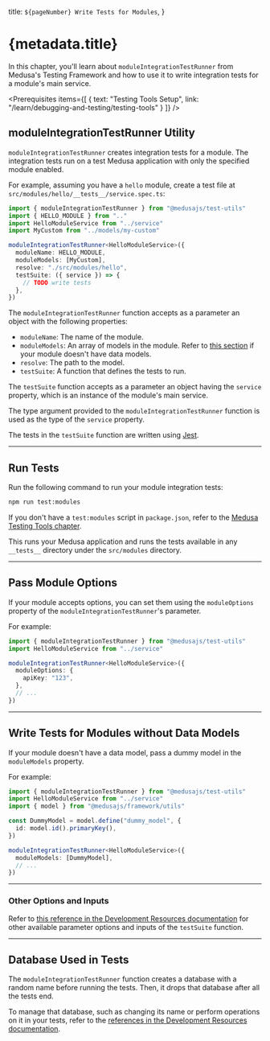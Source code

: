 
  title: `${pageNumber} Write Tests for Modules`,
}

# {metadata.title}

In this chapter, you'll learn about `moduleIntegrationTestRunner` from Medusa's Testing Framework and how to use it to write integration tests for a module's main service.

<Prerequisites
  items={[
    {
      text: "Testing Tools Setup",
      link: "/learn/debugging-and-testing/testing-tools"
    }
  ]}
/>

## moduleIntegrationTestRunner Utility

`moduleIntegrationTestRunner` creates integration tests for a module. The integration tests run on a test Medusa application with only the specified module enabled.

For example, assuming you have a `hello` module, create a test file at `src/modules/hello/__tests__/service.spec.ts`:

```ts title="src/modules/hello/__tests__/service.spec.ts"
import { moduleIntegrationTestRunner } from "@medusajs/test-utils"
import { HELLO_MODULE } from ".."
import HelloModuleService from "../service"
import MyCustom from "../models/my-custom"

moduleIntegrationTestRunner<HelloModuleService>({
  moduleName: HELLO_MODULE,
  moduleModels: [MyCustom],
  resolve: "./src/modules/hello",
  testSuite: ({ service }) => {
    // TODO write tests
  },
})
```

The `moduleIntegrationTestRunner` function accepts as a parameter an object with the following properties:

- `moduleName`: The name of the module.
- `moduleModels`: An array of models in the module. Refer to [this section](#write-tests-for-modules-without-data-models) if your module doesn't have data models.
- `resolve`: The path to the model.
- `testSuite`: A function that defines the tests to run.

The `testSuite` function accepts as a parameter an object having the `service` property, which is an instance of the module's main service.

<Note title="Tip">

The type argument provided to the `moduleIntegrationTestRunner` function is used as the type of the `service` property.

</Note>

The tests in the `testSuite` function are written using [Jest](https://jestjs.io/).

---

## Run Tests

Run the following command to run your module integration tests:

```bash npm2yarn
npm run test:modules
```

<Note title="Tip">

If you don't have a `test:modules` script in `package.json`, refer to the [Medusa Testing Tools chapter](../page.mdx#add-test-commands).

</Note>

This runs your Medusa application and runs the tests available in any `__tests__` directory under the `src/modules` directory.

---

## Pass Module Options

If your module accepts options, you can set them using the `moduleOptions` property of the `moduleIntegrationTestRunner`'s parameter.

For example:

```ts
import { moduleIntegrationTestRunner } from "@medusajs/test-utils"
import HelloModuleService from "../service"

moduleIntegrationTestRunner<HelloModuleService>({
  moduleOptions: {
    apiKey: "123",
  },
  // ...
})
```

---

## Write Tests for Modules without Data Models

If your module doesn't have a data model, pass a dummy model in the `moduleModels` property.

For example:

```ts
import { moduleIntegrationTestRunner } from "@medusajs/test-utils"
import HelloModuleService from "../service"
import { model } from "@medusajs/framework/utils"

const DummyModel = model.define("dummy_model", {
  id: model.id().primaryKey(),
})

moduleIntegrationTestRunner<HelloModuleService>({
  moduleModels: [DummyModel],
  // ...
})
```

---

### Other Options and Inputs

Refer to [this reference in the Development Resources documentation](!resources!/test-tools-reference/moduleIntegrationTestRunner) for other available parameter options and inputs of the `testSuite` function.

---

## Database Used in Tests

The `moduleIntegrationTestRunner` function creates a database with a random name before running the tests. Then, it drops that database after all the tests end.

To manage that database, such as changing its name or perform operations on it in your tests, refer to the [references in the Development Resources documentation](!resources!/test-tools-reference/moduleIntegrationTestRunner).
